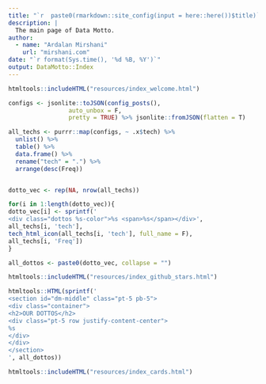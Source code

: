 ```yaml
---
title: "`r  paste0(rmarkdown::site_config(input = here::here())$title)`"
description: |
  The main page of Data Motto.
author:
  - name: "Ardalan Mirshani"
    url: "mirshani.com"
date: "`r format(Sys.time(), '%d %B, %Y')`"
output: DataMotto::Index
---
```


```r
htmltools::includeHTML("resources/index_welcome.html")
```

```r
configs <- jsonlite::toJSON(config_posts(),
                 auto_unbox = F,
                 pretty = TRUE) %>% jsonlite::fromJSON(flatten = T)

all_techs <- purrr::map(configs, ~ .x$tech) %>% 
  unlist() %>%
  table() %>% 
  data.frame() %>% 
  rename("tech" = ".") %>%
  arrange(desc(Freq))


dotto_vec <- rep(NA, nrow(all_techs))

for(i in 1:length(dotto_vec)){
dotto_vec[i] <- sprintf('
<div class="dottos %s-color">%s <span>%s</span></div>', 
all_techs[i, 'tech'],
tech_html_icon(all_techs[i, 'tech'], full_name = F), 
all_techs[i, 'Freq'])
}

all_dottos <- paste0(dotto_vec, collapse = "")
```


```r
htmltools::includeHTML("resources/index_github_stars.html")
```


```r
htmltools::HTML(sprintf('
<section id="dm-middle" class="pt-5 pb-5">
<div class="container">
<h2>OUR DOTTOS</h2>
<div class="pt-5 row justify-content-center">
%s
</div>
</div>
</section>
', all_dottos))
```

<!-- Section Our Dottos ------------------------>



```r
htmltools::includeHTML("resources/index_cards.html")
```
